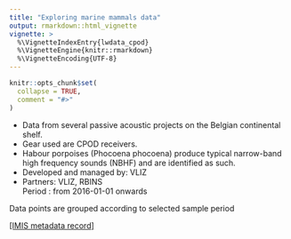 ```yaml
---
title: "Exploring marine mammals data"
output: rmarkdown::html_vignette
vignette: >
  %\VignetteIndexEntry{lwdata_cpod}
  %\VignetteEngine{knitr::rmarkdown}
  %\VignetteEncoding{UTF-8}
---
```


```r
knitr::opts_chunk$set(
  collapse = TRUE,
  comment = "#>"
)
```

- Data from several passive acoustic projects on the Belgian continental shelf.
- Gear used are CPOD receivers.
- Habour porpoises (Phocoena phocoena) produce typical narrow-band high frequency sounds (NBHF) and are identified as such.
- Developed and managed by: VLIZ
- Partners: VLIZ, RBINS <br>Period : from 2016-01-01 onwards

Data points are grouped according to selected sample period

[[IMIS metadata record]](https://www.vliz.be/en/imis?module=dataset&dasid=5531)